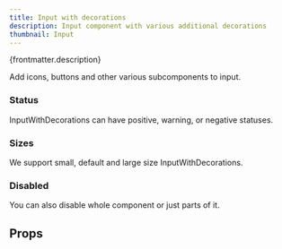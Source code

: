 ```yaml
---
title: Input with decorations
description: Input component with various additional decorations
thumbnail: Input
---
```


<p>{frontmatter.description}</p>

<LiveExample src='InputWithDecorations.main.jsx'>
  <AllExamples.InputWithDecorationsMainExample client:load />
</LiveExample>

Add icons, buttons and other various subcomponents to input.

<LiveExample src='InputWithDecorations.advanced.jsx'>
  <AllExamples.InputWithDecorationsAdvancedExample client:load />
</LiveExample>

### Status

InputWithDecorations can have positive, warning, or negative statuses.

<LiveExample src='InputWithDecorations.status.jsx'>
  <AllExamples.InputWithDecorationsStatusExample client:load />
</LiveExample>

### Sizes

We support small, default and large size InputWithDecorations.

<LiveExample src='InputWithDecorations.size.jsx'>
  <AllExamples.InputWithDecorationsSizeExample client:load />
</LiveExample>

### Disabled

You can also disable whole component or just parts of it.

<LiveExample src='InputWithDecorations.disabled.jsx'>
  <AllExamples.InputWithDecorationsDisabledExample client:load />
</LiveExample>

## Props

<PropsTable path='@itwin/itwinui-react/esm/core/InputWithDecorations/InputWithDecorations.d.ts' />
